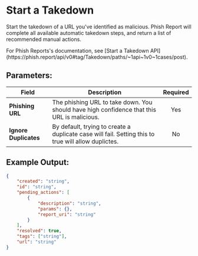 
# Start a Takedown

Start the takedown of a URL you've identified as malicious. Phish Report will complete all available automatic takedown steps, and return a list of recommended manual actions.

<Callout type="info">
	For Phish Reports's documentation, see [Start a Takedown
	API](https://phish.report/api/v0#tag/Takedown/paths/~1api~1v0~1cases/post).
</Callout>

## Parameters:

| Field                 | Description                                                                                         | Required |
| --------------------- | --------------------------------------------------------------------------------------------------- | :------: |
| **Phishing URL**      | The phishing URL to take down. You should have high confidence that this URL is malicious.          |   Yes    |
| **Ignore Duplicates** | By default, trying to create a duplicate case will fail. Setting this to true will allow duplictes. |    No    |

## Example Output:

```json
{
	"created": "string",
	"id": "string",
	"pending_actions": [
		{
			"description": "string",
			"params": {},
			"report_uri": "string"
		}
	],
	"resolved": true,
	"tags": ["string"],
	"url": "string"
}
```
